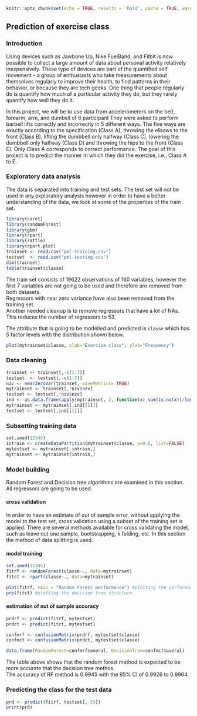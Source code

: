 
```{r setup, include=FALSE}
knitr::opts_chunk$set(echo = TRUE, results = 'hold', cache = TRUE, warning=FALSE)
```
## Prediction of exercise class  
### Introduction
Using devices such as Jawbone Up, Nike FuelBand, and Fitbit is now possible to collect a large amount of data about personal activity relatively inexpensively. These type of devices are part of the quantified self movement - a group of enthusiasts who take measurements about themselves regularly to improve their health, to find patterns in their behavior, or because they are tech geeks. One thing that people regularly do is quantify how much of a particular activity they do, but they rarely quantify how well they do it.
  
In this project, we will be to use data from accelerometers on the belt, forearm, arm, and dumbell of 6 participant They were asked to perform barbell lifts correctly and incorrectly in 5 different ways. The five ways are exactly according to the specification (Class A), throwing the elbows to the front (Class B), lifting the dumbbell only halfway (Class C), lowering the dumbbell only halfway (Class D) and throwing the hips to the front (Class E). Only Class A corresponds to correct performance. The goal of this project is to predict the manner in which they did the exercise, i.e., Class A to E.
  

### Exploratory data analysis   
The data is separated into training and test sets. The test set will not be used in any exploratory analysis however in order to have a better understanding of the data, we look at some of the properties of the train set.  

```{r expl}
library(caret)
library(randomForest)
library(gbm)
library(rpart)
library(rattle)
library(rpart.plot)
trainset <- read.csv("pml-training.csv")
testset  <- read.csv("pml-testing.csv")
dim(trainset)
table(trainset$classe)
```
The train set consists of 19622 observations of 160 variables, however the first 7 variables are not going to be used and therefore are removed from both datasets.  
Regressors with near zero variance have also been removed from the training set.  
Another needed cleanup is to remove regressors that have a lot of NAs. This reduces the number of regressors to 53.  
  
The attribute that is going to be modelled and predicted is `classe` which has 5 factor levels with the distribution shown below.  

```{r explot}
plot(mytrainset$classe, xlab="Exercise class", ylab="Frequency") 
```  


### Data cleaning
```{r cln}
trainset <- trainset[,-c(1:7)]
testset  <- testset[,-c(1:7)]
nzv <- nearZeroVar(trainset, saveMetrics= TRUE)
mytrainset <- trainset[,!nzv$nzv]
testset <- testset[,!nzv$nzv]
ind <- as.data.frame(apply(mytrainset, 2, function(x) sum(is.na(x))/length(x)<0.7))
mytrainset <- mytrainset[,ind[[1]]]
testset <- testset[,ind[[1]]]
```
   
### Subsetting training data
```{r subst}
set.seed(12345)
intrain <- createDataPartition(mytrainset$classe, p=0.6, list=FALSE)
mytestset <- mytrainset[-intrain,]
mytrainset <- mytrainset[intrain,]
```

   
### Model building   
Random Forest and Decision tree algorithms are examined in this section. All regressors are going to be used.

#### cross validation
In order to have an estimate of out of sample error, without applying the model to the test set, cross validation using a subset of the training set is applied. There are several methods available for cross validating the model, such as leave out one sample, bootstrapping, k folding, etc. In this section the method of data splitting is used.  
  
#### model training

```{r modfit}
set.seed(12345)
fitrf <- randomForest(classe~., data=mytrainset)
fitct <- rpart(classe~., data=mytrainset)
```
```{r modplot}
plot(fitrf, main = "Random Forest performance") #plotting the performance of random forest model
prp(fitct) #plotting the decision tree structure
```
   
#### estimation of out of sample accuracy
```{r oos_accuracy}
prdrf <- predict(fitrf, mytestset)
prdct <- predict(fitct, mytestset)

confmrf <- confusionMatrix(prdrf, mytestset$classe)
confmct <- confusionMatrix(prdct, mytestset$classe)

data.frame(RandomForest=confmrf$overal, DecisionTree=confmct$overal)
```
The table above shows that the random forest method is expected to be more accurate that the decision tree methos.  
The accuracy of RF method is 0.9945 with the 95% CI of 0.9926 to 0.9964.  
  
### Predicting the class for the test data
```{r pred}
prd <- predict(fitrf, testset[,-53])
print(prd)
```




















